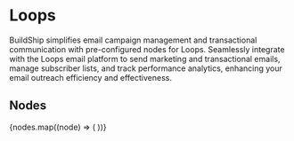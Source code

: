 
# Loops

BuildShip simplifies email campaign management and transactional communication with pre-configured nodes for Loops.
Seamlessly integrate with the Loops email platform to send marketing and transactional emails, manage subscriber lists,
and track performance analytics, enhancing your email outreach efficiency and effectiveness.

## Nodes

<Cards num={3}>
  {nodes.map((node) => (
    <NodeCard
      key={node.meta.id}
      title={node.meta.name}
      image={node.meta.icon.url}
      href={`/showcase/loops/${node.meta.id}`}
    />
  ))}
</Cards>

